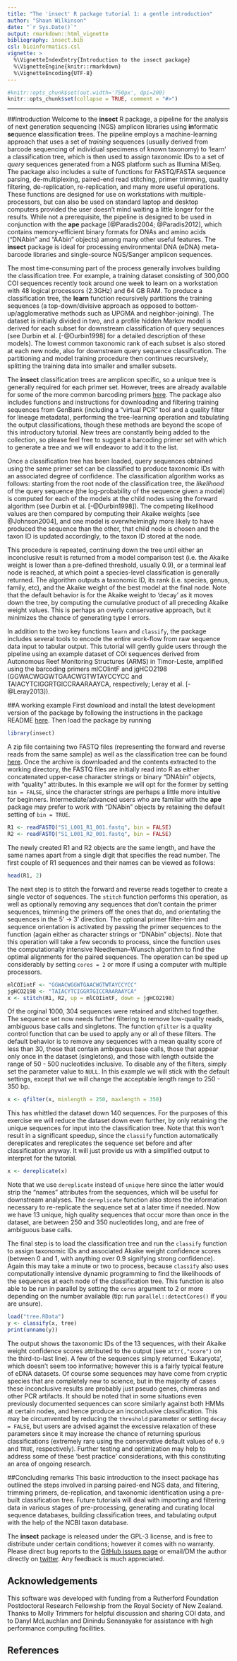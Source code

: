 ```yaml
---
title: "The 'insect' R package tutorial 1: a gentle introduction"
author: "Shaun Wilkinson"
date: "`r Sys.Date()`"
output: rmarkdown::html_vignette
bibliography: insect.bib
csl: bioinformatics.csl
vignette: >
  %\VignetteIndexEntry{Introduction to the insect package}
  %\VignetteEngine{knitr::rmarkdown}
  %\VignetteEncoding{UTF-8}
---
```


```r
#knitr::opts_chunk$set(out.width='750px', dpi=200)
knitr::opts_chunk$set(collapse = TRUE, comment = "#>")
```

--------------------------------------------------------------------------------


##Introduction
Welcome to the **insect** R package, 
a pipeline for the analysis of next generation sequencing (NGS) amplicon 
libraries using **in**formatic **se**quence **c**lassification **t**rees. 
The pipeline employs a machine-learning approach that 
uses a set of *training* sequences (usually derived from barcode 
sequencing of individual specimens of known taxonomy) 
to 'learn' a classification tree, 
which is then used to assign taxonomic IDs to a set of 
*query* sequences generated from a NGS platform such as Illumina MiSeq. 
The package also includes a suite of functions 
for FASTQ/FASTA sequence parsing, de-multiplexing, 
paired-end read stitching, primer trimming, quality filtering, 
de-replication, re-replication, 
and many more useful operations.
These functions are designed for use on 
workstations with multiple-processors, 
but can also be used on standard laptop and desktop computers 
provided the user doesn't mind waiting a little longer for the results.
While not a prerequisite, the pipeline is designed to be used in conjunction with the **ape**
package [@Paradis2004; @Paradis2012], which contains memory-efficient
binary formats for DNAs and amino acids ("DNAbin" and "AAbin" objects)
among many other useful features.
The **insect** package is ideal for processing environmental DNA 
(eDNA) meta-barcode libraries and single-source NGS/Sanger 
amplicon sequences.


The most time-consuming part of the process 
generally involves building the classification tree. 
For example, a training dataset consisting of 
300,000 COI sequences recently took around one week 
to learn on a workstation with 
48 logical processors (2.3GHz) and 64 GB RAM. 
To produce a classification tree, the **learn** function 
recursively partitions the training sequences 
(a top-down/divisive approach as opposed to 
bottom-up/agglomerative methods such as UPGMA and neighbor-joining).
The dataset is initially divided in two, and a profile hidden Markov model
is derived for each subset for downstream classification of query sequences
(see Durbin et al. [-@Durbin1998] for a detailed description of these models). 
The lowest common taxonomic rank of each subset is also stored at each new node, 
also for downstream query sequence classification.
The partitioning and model training procedure then continues 
recursively, splitting the training data into smaller and 
smaller subsets.

The **insect** classification trees are amplicon specific, 
so a unique tree is generally required for each primer set. 
However, trees are already available for some of the more common barcoding primers 
[here](https://osf.io/fvyub/). 
The package also includes functions and instructions 
for downloading and filtering training sequences from GenBank 
(including a "virtual PCR" tool and a quality filter for lineage metadata), 
performing the tree-learning operation and tabulating the output classifications, 
though these methods are beyond the scope of this introductory tutorial.
New trees are constantly being added to the collection, 
so please feel free to suggest a barcoding primer set with 
which to generate a tree and we will endeavor to add it to the list.

Once a classification tree has been loaded, 
query sequences obtained using the same primer set can be classified to produce 
taxonomic IDs with an associated degree of confidence.
The classification algorithm works as follows:
starting from the root node of the classification tree, 
the *likelihood* of the query sequence 
(the log-probability of the sequence given a model) 
is computed for each of the models at the child nodes 
using the forward algorithm (see Durbin et al. [-@Durbin1998]). 
The competing likelihood values are then compared by computing 
their Akaike weights [see @Johnson2004], 
and one model is overwhelmingly more likely to have produced the 
sequence than the other, that child node is chosen and the taxon ID
is updated accordingly, to the taxon ID stored at the node. 

This procedure is repeated, continuing down the tree until 
either an inconclusive result is returned from a model comparison test
(i.e. the Akaike weight is lower than a pre-defined threshold, usually 0.9), 
or a terminal leaf node is reached, at which point a species-level 
classification is generally returned. 
The algorithm outputs a taxonomic ID, its rank 
(i.e. species, genus, family, etc), and the
Akaike weight of the best model at the final node.
Note that the default behavior is for the Akaike weight to 'decay' 
as it moves down the tree, by computing the cumulative product 
of all preceding Akaike weight values. 
This is perhaps an overly conservative approach, 
but it minimizes the chance of generating type I errors. 

In addition to the two key functions `learn` and `classify`, 
the package includes several tools to encode the entire work-flow from 
raw sequence data input to tabular output. 
This tutorial will gently guide users through the pipeline using an example dataset
of COI sequences derived from Autonomous Reef Monitoring Structures (ARMS)
in Timor-Leste, amplified using the barcoding primers 
mlCOIintF and jgHCO2198 (GGWACWGGWTGAACWGTWTAYCCYCC and 
TAIACYTCIGGRTGICCRAARAAYCA, respectively; Leray et al. [-@Leray2013]).


##A working example
First download and install the latest development version of the 
package by following the instructions in the package README 
[here](https://github.com/shaunpwilkinson/insect). 
Then load the package by running

```R
library(insect)
```

A zip file containing two FASTQ files 
(representing the forward and reverse reads from the same sample) 
as well as the classification tree can 
be found [here](https://osf.io/2xqmw/).
Once the archive is downloaded and the contents extracted to the 
working directory, the FASTQ files are initially read into R as either concatenated
upper-case character strings or binary "DNAbin" objects, with "quality" attributes. 
In this example we will opt for the former by setting `bin = FALSE`, 
since the character strings are perhaps a little more intuitive for beginners. 
Intermediate/advanced users who are familiar with the **ape** package
may prefer to work with "DNAbin" objects by retaining the default setting of
`bin = TRUE`.

```R
R1 <- readFASTQ("S1_L001_R1_001.fastq", bin = FALSE)
R2 <- readFASTQ("S1_L001_R2_001.fastq", bin = FALSE)
```

The newly created R1 and R2 objects are the same length, 
and have the same names apart from 
a single digit that specifies the read number.
The first couple of R1 sequences and their names can be viewed as follows:

```R
head(R1, 2)
```

The next step is to stitch the forward and reverse reads together to create a single 
vector of sequences. The `stitch` function performs this operation, as well as 
optionally removing any sequences that don't contain the primer sequences,
trimming the primers off the ones that do, and orientating the sequences 
in the 5' -> 3' direction.
The optional primer filter-trim and sequence orientation is 
activated by passing the primer sequences to the function 
(again either as character strings or "DNAbin" objects). 
Note that this operation will take a few seconds to process, 
since the function uses the computationally intensive Needleman–Wunsch 
algorithm to find the optimal alignments for the paired sequences. 
The operation can be sped up considerably by setting `cores = 2` or
more if using a computer with multiple processors. 

```R
mlCOIintF <- "GGWACWGGWTGAACWGTWTAYCCYCC"
jgHCO2198 <- "TAIACYTCIGGRTGICCRAARAAYCA"
x <- stitch(R1, R2, up = mlCOIintF, down = jgHCO2198)
```

Of the orginal 1000, 304 sequences were retained and stitched together. 
The sequence set now needs further filtering to remove low-quality
reads, ambiguous base calls and singletons.
The function `qfilter` is a quality control function that can 
be used to apply any or all of these filters.
The default behavior is to remove any sequences with a mean quality 
score of less than 30, 
those that contain ambiguous base calls,
those that appear only once in the dataset (singletons),
and those with length outside the range of 50 - 500 nucleotides inclusive.
To disable any of the filters, simply set the parameter value to `NULL`.
In this example we will stick with the default settings, except that we will
change the acceptable length range to 250 - 350 bp.

```R
x <- qfilter(x, minlength = 250, maxlength = 350)
```

This has whittled the dataset down 140 sequences.
For the purposes of this exercise we will reduce the dataset down even further, 
by only retaining the unique sequences for input into the classification tree.
Note that this won't result in a significant speedup, since the `classify` function
automatically dereplicates and rereplicates the sequence set before and after 
classification anyway. It will just provide us with a simplified output
to interpret for the tutorial.


```r
x <- dereplicate(x)
```

Note that we use `dereplicate` instead of `unique` here since the latter would strip the "names" 
attributes from the sequences, which will be useful for downstream analyses.
The `dereplicate` function also stores the information necessary to re-replicate the sequence 
set at a later time if needed. 
Now we have 13 unique, high quality sequences that occur more than 
once in the dataset, are between 250 and 350 nucleotides long, 
and are free of ambiguous base calls.

The final step is to load the classification tree and run the `classify` function to 
assign taxonomic IDs and associated Akaike weight confidence scores 
(between 0 and 1, with anything over 0.9 signifying strong confidence).
Again this may take a minute or two to process, 
because `classify` also uses computationally intensive dynamic
programming to find the likelihoods of the sequences
at each node of the classification tree. 
This function is also able to be run in parallel by setting the `cores` 
argument to 2 or more depending on the number available 
(tip: run `parallel::detectCores()` if you are unsure).

```r
load("tree.RData")
y <- classify(x, tree)
print(unname(y))
```

The output shows the taxonomic IDs of the 13 sequences, 
with their Akaike weight confidence scores attributed to the output
(see `attr(,"score")` on the third-to-last line). 
A few of the sequences simply returned 'Eukaryota', which 
doesn't seem too informative; however this is a fairly typical feature of eDNA datasets. 
Of course some sequences may have come from cryptic species that are completely new to science, 
but in the majority of cases these inconclusive results are probably just 
pseudo genes, chimeras and other PCR artifacts. 
It should be noted that in some situations even previously documented sequences 
can score similarly against both HMMs at certain nodes,
and hence produce an inconclusive classification. 
This may be circumvented by reducing the `threshold` parameter or setting 
`decay = FALSE`, but users are advised against the excessive relaxation of these 
parameters since it may increase the chance of returning spurious classifications 
(extremely rare using the conservative default values of 
`0.9` and `TRUE`, respectively). 
Further testing and optimization may help to address some of these 'best practice' 
considerations, with this constituting an area of ongoing research.    


##Concluding remarks
This basic introduction to the insect package has outlined the steps involved
in parsing paired-end NGS data, and filtering, trimming primers, de-replication, 
and taxonomic identification using a pre-built classification tree. 
Future tutorials will deal with importing and filtering data in various stages of 
pre-processing, generating and curating local sequence databases, 
building classification trees, and tabulating output with the help of 
the NCBI taxon database.

The **insect** package is released under the GPL-3 license, and is free to distribute
under certain conditions; however it comes with no warranty. Please direct bug 
reports to the [GitHub issues page](http://github.com/shaunpwilkinson/insect/issues) 
or email/DM the author directly on [twitter](https://twitter.com/wilkinshau). 
Any feedback is much appreciated.


## Acknowledgements 
This software was developed with funding from a Rutherford Foundation Postdoctoral 
Research Fellowship from the Royal Society of New Zealand. Thanks to Molly Trimmers 
for helpful discussion and sharing COI data, and to Danyl McLauchlan and 
Dinindu Senanayake for assistance with high performance computing facilities. 

## References 
